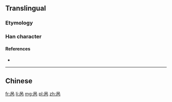 {{also|咼}}
==Translingual==

===Etymology===
{{Han simp|咼}}

===Han character===
{{Han char|rn=30|rad=口|as=04|sn=7|four=|canj=ROB,XXROB|ids=⿱口内}}

====References====
* {{Han ref|kx=0181.191|hdz=10589.040|uh=5459|ud=21593}}

----

==Chinese==
{{zh-see|咼}}

[[fr:呙]]
[[li:呙]]
[[mg:呙]]
[[pl:呙]]
[[zh:呙]]